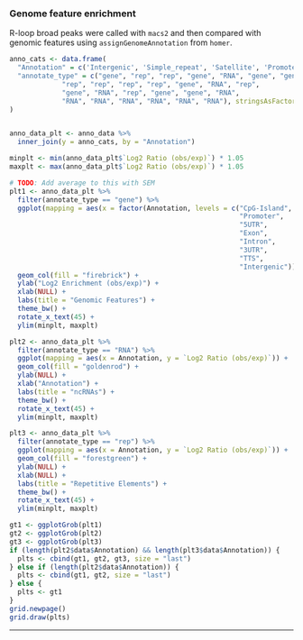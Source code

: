 ### Genome feature enrichment

R-loop broad peaks were called with `macs2` and then compared with genomic features using `assignGenomeAnnotation` from `homer`. 


```r
anno_cats <- data.frame(
  "Annotation" = c('Intergenic', 'Simple_repeat', 'Satellite', 'Promoter', 'pseudo', 'Intron', 'TTS', 'LINE', 'LTR', 'SINE', 'DNA', 'CpG-Island', 'ncRNA', 'Low_complexity', 'Exon', 'snRNA', 'Retroposon', '5UTR', '3UTR', 'srpRNA', 'tRNA', 'RC', 'scRNA', 'miRNA', 'RNA', 'snoRNA'),
  "annotate_type" = c("gene", "rep", "rep", "gene", "RNA", "gene", "gene", 
             "rep", "rep", "rep", "rep", "gene", "RNA", "rep",
             "gene", "RNA", "rep", "gene", "gene", "RNA",
             "RNA", "RNA", "RNA", "RNA", "RNA", "RNA"), stringsAsFactors = FALSE
)


anno_data_plt <- anno_data %>%
  inner_join(y = anno_cats, by = "Annotation")

minplt <- min(anno_data_plt$`Log2 Ratio (obs/exp)`) * 1.05
maxplt <- max(anno_data_plt$`Log2 Ratio (obs/exp)`) * 1.05

# TODO: Add average to this with SEM
plt1 <- anno_data_plt %>%
  filter(annotate_type == "gene") %>%
  ggplot(mapping = aes(x = factor(Annotation, levels = c("CpG-Island",
                                                         "Promoter",
                                                         "5UTR",
                                                         "Exon",
                                                         "Intron",
                                                         "3UTR",
                                                         "TTS",
                                                         "Intergenic")), y = `Log2 Ratio (obs/exp)`)) +
  geom_col(fill = "firebrick") +
  ylab("Log2 Enrichment (obs/exp)") +
  xlab(NULL) +
  labs(title = "Genomic Features") +
  theme_bw() +
  rotate_x_text(45) +
  ylim(minplt, maxplt)

plt2 <- anno_data_plt %>%
  filter(annotate_type == "RNA") %>%
  ggplot(mapping = aes(x = Annotation, y = `Log2 Ratio (obs/exp)`)) +
  geom_col(fill = "goldenrod") +
  ylab(NULL) +
  xlab("Annotation") +
  labs(title = "ncRNAs") +
  theme_bw() + 
  rotate_x_text(45) +
  ylim(minplt, maxplt)

plt3 <- anno_data_plt %>%
  filter(annotate_type == "rep") %>%
  ggplot(mapping = aes(x = Annotation, y = `Log2 Ratio (obs/exp)`)) +
  geom_col(fill = "forestgreen") +
  ylab(NULL) +
  xlab(NULL) +
  labs(title = "Repetitive Elements") +
  theme_bw() +
  rotate_x_text(45) +
  ylim(minplt, maxplt)

gt1 <- ggplotGrob(plt1)
gt2 <- ggplotGrob(plt2)
gt3 <- ggplotGrob(plt3)
if (length(plt2$data$Annotation) && length(plt3$data$Annotation)) {
  plts <- cbind(gt1, gt2, gt3, size = "last")
} else if (length(plt2$data$Annotation)) {
  plts <- cbind(gt1, gt2, size = "last")
} else {
  plts <- gt1
}
grid.newpage()
grid.draw(plts)
```


***
